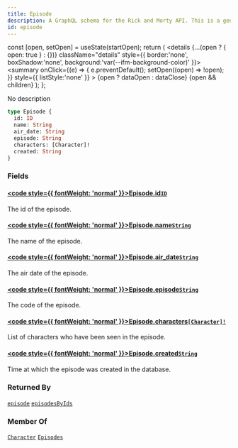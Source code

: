 ```yaml
---
title: Episode
description: A GraphQL schema for the Rick and Morty API. This is a generated file.
id: episode
---
```









  const [open, setOpen] = useState(startOpen);
  return (
    <details {...(open ? { open: true } : {})} className="details" style={{ border:'none', boxShadow:'none', background:'var(--ifm-background-color)' }}>
      <summary
        onClick={(e) => {
          e.preventDefault();
          setOpen((open) => !open);
        }}
        style={{ listStyle:'none' }}
      >
      {open ? dataOpen : dataClose}
      </summary>
      {open && children}
    </details>
  );
};








No description


```graphql
type Episode {
  id: ID
  name: String
  air_date: String
  episode: String
  characters: [Character]!
  created: String
}
```




### Fields

#### [<code style={{ fontWeight: 'normal' }}>Episode.<b>id</b></code>](#)<Bullet />[`ID`](/schema/types/scalars/id.mdx) <Badge class="badge badge--secondary" text="scalar"/> 
The id of the episode.


#### [<code style={{ fontWeight: 'normal' }}>Episode.<b>name</b></code>](#)<Bullet />[`String`](/schema/types/scalars/string.mdx) <Badge class="badge badge--secondary" text="scalar"/> 
The name of the episode.


#### [<code style={{ fontWeight: 'normal' }}>Episode.<b>air_date</b></code>](#)<Bullet />[`String`](/schema/types/scalars/string.mdx) <Badge class="badge badge--secondary" text="scalar"/> 
The air date of the episode.


#### [<code style={{ fontWeight: 'normal' }}>Episode.<b>episode</b></code>](#)<Bullet />[`String`](/schema/types/scalars/string.mdx) <Badge class="badge badge--secondary" text="scalar"/> 
The code of the episode.


#### [<code style={{ fontWeight: 'normal' }}>Episode.<b>characters</b></code>](#)<Bullet />[`[Character]!`](/schema/types/objects/character.mdx) <Badge class="badge badge--secondary" text="non-null"/> <Badge class="badge badge--secondary" text="object"/> 
List of characters who have been seen in the episode.


#### [<code style={{ fontWeight: 'normal' }}>Episode.<b>created</b></code>](#)<Bullet />[`String`](/schema/types/scalars/string.mdx) <Badge class="badge badge--secondary" text="scalar"/> 
Time at which the episode was created in the database.






### Returned By

[`episode`](/schema/operations/queries/episode.mdx)  <Badge class="badge badge--secondary" text="query"/><Bullet />[`episodesByIds`](/schema/operations/queries/episodes-by-ids.mdx)  <Badge class="badge badge--secondary" text="query"/>

### Member Of

[`Character`](/schema/types/objects/character.mdx)  <Badge class="badge badge--secondary" text="object"/><Bullet />[`Episodes`](/schema/types/objects/episodes.mdx)  <Badge class="badge badge--secondary" text="object"/>

